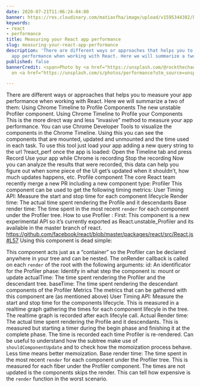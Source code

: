 ```yaml
---
date: 2020-07-21T11:06:24-04:00
banner: https://res.cloudinary.com/matiasfha/image/upload/v1595344382/kolleen-gladden-ij5_qCBpIVY-unsplash_ncnaro.jpg
keywords:
- react
- performance
title: Measuring your React app performance
slug: measuring-your-react-app-performance
description: 'There are different ways or approaches that helps you to measure your
  app performance when working with React. Here we will summarize a two of them:'
published: false
bannerCredit: <span>Photo by <a href="https://unsplash.com/@rockthechaos?utm_source=unsplash&amp;utm_medium=referral&amp;utm_content=creditCopyText">Kolleen  Gladden</a>
  on <a href="https://unsplash.com/s/photos/performance?utm_source=unsplash&amp;utm_medium=referral&amp;utm_content=creditCopyText">Unsplash</a></span>

---
```

There are different ways or approaches that helps you to measure your app performance when working with React. Here we will summarize a two of them:
Using Chrome Timeline to Profile Components
The new unstable Profiler component.
Using Chrome Timeline to Profile your Components
This is the more direct way and less “invasive” method to measure your app performance.
You can use Chrome Developer Tools to visualize the components in the Chrome Timeline. Using this you can see the components that are mounted, updated and unmounted and the time used in each task.
To use this tool just load your app adding a new query string to the url ?react_perf once the app is loaded:
Open the Timeline tab and press Record
Use your app while Chrome is recording
Stop the recording
Now you can analyze the results that were recorded, this data can help you figure out when some piece of the UI get’s updated when it shouldn’t, how much updates happens, etc.
Profile component
The core React team recently merge a new PR including a new component type: Profiler
This component can be used to get the following timing metrics:
User Timing API: Measure the start and stop time for each component lifecycle
Render time: The actual time spent rendering the Profile and it descendants
Base render time: The time spent in the most recent `render` for each component under the Profiler tree.
How to use Profiler :
First: This component is a new experimental API so it’s currently exported as React.unstable_Profiler and its available in the master branch of react. https://github.com/facebook/react/blob/master/packages/react/src/React.js#L57
Using this component is dead simple:

This component acts just as a “container” so the Profiler can be declared anywhere in your tree and can be nested.
The onRender callback is called on each `render` of the root with the following arguments:
id: An identificator for the Profiler
phase: Identify in what step the component is: mount or update
actualTime: The time spent rendering the Profiler and the descendant tree.
baseTime: The time spent rendering the descendant components of the Profiler
Metrics
The metrics that can be gathered with this component are (as mentioned above)
User Timing API: Measure the start and stop time for the components lifecycle. This is measured in a realtime graph gathering the times for each component lifecyle in the tree. The realtime graph is recorded after each lifecyle call.
Actual Render time: The actual time spent rendering the Profile and it descendants. This is measured but starting a timer during the begin phase and finishing it at the complete phase. The time is recorded each time Profiler is re-rendered. Can be useful to understand how the subtree make use of `shouldComponentUpdate` and to check how the momoization process behave. Less time means better memoization.
Base render time: The time spent in the most recent `render` for each component under the Profiler tree. This is measured for each fiber under the Profiler component. The times are not updated is the components skips the render. This can tell how expensive is the `render` function in the worst scenario.
